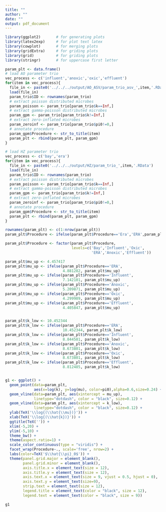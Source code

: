 ```yaml
---
title: ""
author: ""
date: ""
output: pdf_document
---
```


```r
library(ggplot2)       # for generating plots
library(latex2exp)     # for plot text latex
library(cowplot)       # for merging plots
library(gridExtra)     # for griding plots
library(grid)          # for griding plots
library(stringr)       # for uppercase first letter
```

```r
param_plt <- data.frame()
# load AO parameter trio
vec_process <- c('influent','anoxic','oxic','effluent')
for(item in vec_process){
  file_in <- paste0('../../../output/AO_ASV/param_trio_asv_',item,'.RData')
  load(file_in)
  param_trio$ID <- rownames(param_trio)
  # extract poisson distributed microbes
  param_poisson <- param_trio[param_trio$k==Inf,]
  # extract gamma-poisson distributed microbes
  param_gpm <- param_trio[param_trio$k!=Inf,]
  # extract zero-inflated microbes
  param_zeroinf <- param_trio[param_trio$pi0!=0,]
  # annotate procedure
  param_gpm$Procedure <- str_to_title(item)
  param_plt <- rbind(param_plt, param_gpm)
}

# load HZ parameter trio
vec_process <- c('bay','era')
for(item in vec_process){
  file_in <- paste0('../../../output/HZ/param_trio_',item,'.RData')
  load(file_in)
  param_trio$ID <- rownames(param_trio)
  # extract poisson distributed microbes
  param_poisson <- param_trio[param_trio$k==Inf,]
  # extract gamma-poisson distributed microbes
  param_gpm <- param_trio[param_trio$k!=Inf,]
  # extract zero-inflated microbes
  param_zeroinf <- param_trio[param_trio$pi0!=0,]
  # annotate procedure
  param_gpm$Procedure <- str_to_title(item)
  param_plt <- rbind(param_plt, param_gpm)
}

rownames(param_plt) <- c(1:nrow(param_plt))
param_plt$Procedure <- ifelse(param_plt$Procedure=='Era','ERA',param_plt$Procedure)

param_plt$Procedure <- factor(param_plt$Procedure,
                              levels=c('Bay','Influent','Oxic', 
                                       'ERA','Anoxic','Effluent'))

param_plt$mu_up <- 4.457417
param_plt$mu_up <- ifelse(param_plt$Procedure=='ERA', 
                          4.881282, param_plt$mu_up)
param_plt$mu_up <- ifelse(param_plt$Procedure=='Influent', 
                          7.142101, param_plt$mu_up)
param_plt$mu_up <- ifelse(param_plt$Procedure=='Anoxic', 
                          5.209871, param_plt$mu_up)
param_plt$mu_up <- ifelse(param_plt$Procedure=='Oxic', 
                          4.299989, param_plt$mu_up)
param_plt$mu_up <- ifelse(param_plt$Procedure=='Effluent', 
                          4.405847, param_plt$mu_up)


param_plt$k_low <- 10.452344
param_plt$k_low <- ifelse(param_plt$Procedure=='ERA', 
                          10.452344, param_plt$k_low)
param_plt$k_low <- ifelse(param_plt$Procedure=='Influent', 
                          8.844581, param_plt$k_low)
param_plt$k_low <- ifelse(param_plt$Procedure=='Anoxic', 
                          8.673801, param_plt$k_low)
param_plt$k_low <- ifelse(param_plt$Procedure=='Oxic', 
                          8.673801, param_plt$k_low)
param_plt$k_low <- ifelse(param_plt$Procedure=='Effluent', 
                          8.812485, param_plt$k_low)


g1 <- ggplot() +
  geom_point(data=param_plt, 
             aes(x=log(k), y=log(mu), color=pi0),alpha=0.6,size=0.24) +
  geom_vline(data=param_plt, aes(xintercept = mu_up), 
             linetype="dotdash", color = "black", size=0.12) +
  geom_vline(data=param_plt, aes(xintercept = k_low), 
             linetype="dotdash", color = "black", size=0.12) +
  ylab(TeX('\\log{(\\hat{\\mu})}')) +
  xlab(TeX('\\log{(\\hat{k})}')) +
  ggtitle(TeX('')) +
  xlim(-5,20) +
  ylim(-5,10) +
  theme_bw() +
  theme(aspect.ratio=1) +
  scale_color_continuous(type = "viridis") +
  facet_wrap(Procedure~., scale='free', nrow=2) +
  labs(color=TeX('$\\hat{\\pi}_0$')) +
  theme(panel.grid.major = element_blank(),
        panel.grid.minor = element_blank(),
        axis.title.x = element_text(size = 12),
        axis.title.y = element_text(size = 12),
        axis.text.x = element_text(size = 9, vjust = 0.5, hjust = 0),
        axis.text.y = element_text(size=9),
        strip.text = element_text(size = 12),
        legend.title = element_text(color = "black", size = 12),
        legend.text = element_text(color = "black", size = 9))

g1
```










